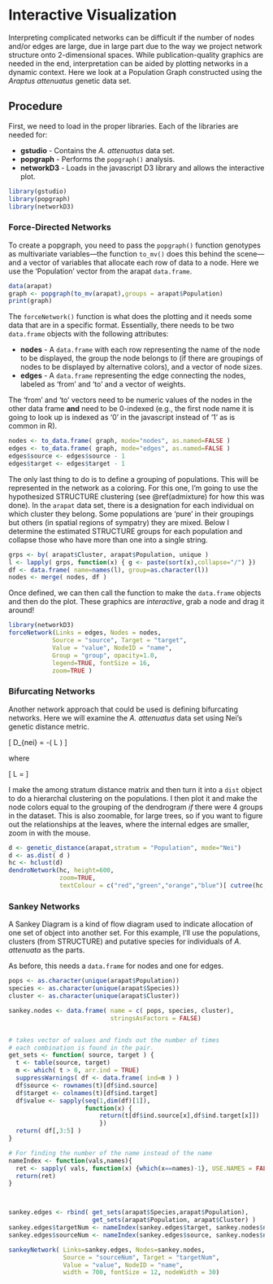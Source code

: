 # Interactive Visualization

Interpreting complicated networks can be difficult if the number of nodes and/or edges are large, due in large part due to the way we project network structure onto 2-dimensional spaces.  While publication-quality graphics are needed in the end, interpretation can be aided by plotting networks in a dynamic context.  Here we look at a Population Graph constructed using the *Araptus attenuatus* genetic data set.

## Procedure

First, we need to load in the proper libraries. Each of the libraries are needed for:

 - **gstudio** - Contains the *A. attenuatus* data set.  
 - **popgraph** - Performs the `popgraph()` analysis.  
 - **networkD3** - Loads in the javascript D3 library and allows the interactive plot.  

```r
library(gstudio)
library(popgraph)
library(networkD3)
```

### Force-Directed Networks

To create a popgraph, you need to pass the `popgraph()` function genotypes as multivariate variables—the function `to_mv()` does this behind the scene—and a vector of variables that allocate each row of data to a node.  Here we use the 'Population' vector from the arapat `data.frame`.

```r
data(arapat)
graph <- popgraph(to_mv(arapat),groups = arapat$Population)
print(graph)
```

The `forceNetwork()` function is what does the plotting and it needs some data that are in a specific format.  Essentially, there needs to be two `data.frame` objects with the following attributes:  

 - **nodes** - A `data.frame` with each row representing the name of the node to be displayed, the group the node belongs to (if there are groupings of nodes to be displayed by alternative colors), and a vector of node sizes.  
 - **edges** - A `data.frame` representing the edge connecting the nodes, labeled as 'from' and 'to' and a vector of weights.  
 
The 'from' and 'to' vectors need to be numeric values of the nodes in the other data frame **and** need to be 0-indexed (e.g., the first node name it is going to look up is indexed as '0' in the javascript instead of '1' as is common in R).  



```r
nodes <- to_data.frame( graph, mode="nodes", as.named=FALSE )
edges <- to_data.frame( graph, mode="edges", as.named=FALSE )
edges$source <- edges$source - 1
edges$target <- edges$target - 1 
```

The only last thing to do is to define a grouping of populations.  This will be represented in the network as a coloring.  For this one, I'm going to use the hypothesized STRUCTURE clustering (see \@ref(admixture) for how this was done).  In the `arapat` data set, there is a designation for each individual on which cluster they belong.  Some populations are 'pure' in their groupings but others (in spatial regions of sympatry) they are mixed.  Below I determine the estimated STRUCTURE groups for each population and collapse those who have more than one into a single string.


```r
grps <- by( arapat$Cluster, arapat$Population, unique )
l <- lapply( grps, function(x) { g <- paste(sort(x),collapse="/") })
df <- data.frame( name=names(l), group=as.character(l))
nodes <- merge( nodes, df )
```



Once defined, we can then call the function to make the `data.frame` objects and then do the plot.  These graphics are *interactive*, grab a node and drag it around!

```r
library(networkD3)
forceNetwork(Links = edges, Nodes = nodes,
            Source = "source", Target = "target",
            Value = "value", NodeID = "name",
            Group = "group", opacity=1.0,
            legend=TRUE, fontSize = 16,
            zoom=TRUE )
```


### Bifurcating Networks

Another network approach that could be used is defining bifurcating networks.  Here we will examine the *A. attenuatus* data set using Nei's genetic distance metric.

\[
D_{nei} = -\ln( L )
\]

where

\[
L = \frac{\sum_l\sum_u x_uy_u}{\sqrt{(\sum_l\sum_u x_u^2)(\sum_l\sum_u y_u^2)}}
\]

I make the among stratum distance matrix and then turn it into a `dist` object to do a hierarchal clustering on the populations. I then plot it and make the node colors equal to the grouping of the dendrogram *if* there were 4 groups in the dataset.  This is also zoomable, for large trees, so if you want to figure out the relationships at the leaves, where the internal edges are smaller, zoom in with the mouse.

```r
d <- genetic_distance(arapat,stratum = "Population", mode="Nei")
d <- as.dist( d )
hc <- hclust(d)
dendroNetwork(hc, height=600, 
              zoom=TRUE, 
              textColour = c("red","green","orange","blue")[ cutree(hc,4)])
```


### Sankey Networks

A Sankey Diagram is a kind of flow diagram used to indicate allocation of one set of object into another set.  For this example, I'll use the populations, clusters (from STRUCTURE) and putative species for individuals of *A. attenuata* as the parts.

As before, this needs a `data.frame` for nodes and one for edges.

```r
pops <- as.character(unique(arapat$Population))
species <- as.character(unique(arapat$Species))
cluster <- as.character(unique(arapat$Cluster))

sankey.nodes <- data.frame( name = c( pops, species, cluster), 
                            stringsAsFactors = FALSE)


# takes vector of values and finds out the number of times
# each combination is found in the pair.
get_sets <- function( source, target ) {
  t <- table(source, target)
  m <- which( t > 0, arr.ind = TRUE)
  suppressWarnings( df <- data.frame( ind=m ) )
  df$source <- rownames(t)[df$ind.source]
  df$target <- colnames(t)[df$ind.target]
  df$value <- sapply(seq(1,dim(df)[1]), 
                     function(x) {
                         return(t[df$ind.source[x],df$ind.target[x]])
                         })
  return( df[,3:5] )
}

# For finding the number of the name instead of the name
nameIndex <- function(vals,names){
  ret <- sapply( vals, function(x) {which(x==names)-1}, USE.NAMES = FALSE)
  return(ret)
}



sankey.edges <- rbind( get_sets(arapat$Species,arapat$Population),
                       get_sets(arapat$Population, arapat$Cluster) )
sankey.edges$targetNum <- nameIndex(sankey.edges$target, sankey.nodes$name)
sankey.edges$sourceNum <- nameIndex(sankey.edges$source, sankey.nodes$name)

sankeyNetwork( Links=sankey.edges, Nodes=sankey.nodes,
               Source = "sourceNum", Target = "targetNum",
               Value = "value", NodeID = "name",
               width = 700, fontSize = 12, nodeWidth = 30)
```


